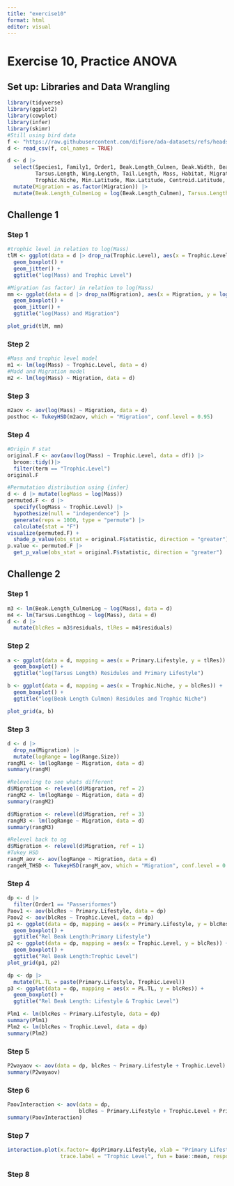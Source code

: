 ```yaml
---
title: "exercise10"
format: html
editor: visual
---
```


# Exercise 10, Practice ANOVA

## Set up: Libraries and Data Wrangling

```r
library(tidyverse)
library(ggplot2)
library(cowplot)
library(infer)
library(skimr)
#Still using bird data
f <- "https://raw.githubusercontent.com/difiore/ada-datasets/refs/heads/main/AVONETdataset1.csv"
d <- read_csv(f, col_names = TRUE)

d <- d |>
  select(Species1, Family1, Order1, Beak.Length_Culmen, Beak.Width, Beak.Depth, 
         Tarsus.Length, Wing.Length, Tail.Length, Mass, Habitat, Migration, Trophic.Level, 
         Trophic.Niche, Min.Latitude, Max.Latitude, Centroid.Latitude, Primary.Lifestyle, Range.Size) |>
  mutate(Migration = as.factor(Migration)) |>
  mutate(Beak.Length_CulmenLog = log(Beak.Length_Culmen), Tarsus.LengthLog = log(Tarsus.Length))
```

## Challenge 1

### Step 1

```r
#trophic level in relation to log(Mass)
tlM <- ggplot(data = d |> drop_na(Trophic.Level), aes(x = Trophic.Level, y = log(Mass))) +
  geom_boxplot() +
  geom_jitter() +
  ggtitle("log(Mass) and Trophic Level")

#Migration (as factor) in relation to log(Mass)
mm <- ggplot(data = d |> drop_na(Migration), aes(x = Migration, y = log(Mass))) +
  geom_boxplot() +
  geom_jitter() +
  ggtitle("log(Mass) and Migration")

plot_grid(tlM, mm)
```

### Step 2

```r
#Mass and trophic level model
m1 <- lm(log(Mass) ~ Trophic.Level, data = d)
#Madd and Migration model
m2 <- lm(log(Mass) ~ Migration, data = d)
```

### Step 3

```r
m2aov <- aov(log(Mass) ~ Migration, data = d)
posthoc <- TukeyHSD(m2aov, which = "Migration", conf.level = 0.95)
```

### Step 4

```r
#Origin F stat
original.F <- aov(aov(log(Mass) ~ Trophic.Level, data = df)) |>
  broom::tidy()|>
  filter(term == "Trophic.Level")
original.F

#Permutation distribution using {infer}
d <- d |> mutate(logMass = log(Mass))
permuted.F <- d |>
  specify(logMass ~ Trophic.Level) |>
  hypothesize(null = "independence") |>
  generate(reps = 1000, type = "permute") |>
  calculate(stat = "F")
visualize(permuted.F) +
  shade_p_value(obs_stat = original.F$statistic, direction = "greater")
p.value <- permuted.F |>
  get_p_value(obs_stat = original.F$statistic, direction = "greater")

```

## Challenge 2

### Step 1

```r
m3 <- lm(Beak.Length_CulmenLog ~ log(Mass), data = d)
m4 <- lm(Tarsus.LengthLog ~ log(Mass), data = d)
d <- d |>
  mutate(blcRes = m3$residuals, tlRes = m4$residuals)
```

### Step 2

```r
a <- ggplot(data = d, mapping = aes(x = Primary.Lifestyle, y = tlRes)) +
  geom_boxplot() +
  ggtitle("log(Tarsus Length) Residules and Primary Lifestyle")

b <- ggplot(data = d, mapping = aes(x = Trophic.Niche, y = blcRes)) +
  geom_boxplot() +
  ggtitle("log(Beak Length Culmen) Residules and Trophic Niche")

plot_grid(a, b)
```

### Step 3

```r
d <- d |>
  drop_na(Migration) |>
  mutate(logRange = log(Range.Size))
rangM1 <- lm(logRange ~ Migration, data = d)
summary(rangM)

#Releveling to see whats different
d$Migration <- relevel(d$Migration, ref = 2)
rangM2 <- lm(logRange ~ Migration, data = d)
summary(rangM2)

d$Migration <- relevel(d$Migration, ref = 3)
rangM3 <- lm(logRange ~ Migration, data = d)
summary(rangM3)

#Relevel back to og
d$Migration <- relevel(d$Migration, ref = 1)
#Tukey HSD
rangM_aov <- aov(logRange ~ Migration, data = d)
rangeM_THSD <- TukeyHSD(rangM_aov, which = "Migration", conf.level = 0.95)
```

### Step 4

```r
dp <- d |>
  filter(Order1 == "Passeriformes")
Paov1 <- aov(blcRes ~ Primary.Lifestyle, data = dp)
Paov2 <- aov(blcRes ~ Trophic.Level, data = dp)
p1 <- ggplot(data = dp, mapping = aes(x = Primary.Lifestyle, y = blcRes)) +
  geom_boxplot() +
  ggtitle("Rel Beak Length:Primary Lifestyle")
p2 <- ggplot(data = dp, mapping = aes(x = Trophic.Level, y = blcRes)) +
  geom_boxplot() +
  ggtitle("Rel Beak Length:Trophic Level")
plot_grid(p1, p2)

dp <- dp |>
  mutate(PL.TL = paste(Primary.Lifestyle, Trophic.Level))
p3 <- ggplot(data = dp, mapping = aes(x = PL.TL, y = blcRes)) +
  geom_boxplot() +
  ggtitle("Rel Beak Length: Lifestyle & Trophic Level")

Plm1 <- lm(blcRes ~ Primary.Lifestyle, data = dp)
summary(Plm1)
Plm2 <- lm(blcRes ~ Trophic.Level, data = dp)
summary(Plm2)
```

### Step 5

```r
P2wayaov <- aov(data = dp, blcRes ~ Primary.Lifestyle + Trophic.Level)
summary(P2wayaov)
```

### Step 6

```r
PaovInteraction <- aov(data = dp, 
                       blcRes ~ Primary.Lifestyle + Trophic.Level + Primary.Lifestyle:Trophic.Level)
summary(PaovInteraction)
```

### Step 7

```r
interaction.plot(x.factor= dp$Primary.Lifestyle, xlab = "Primary Lifestyle", trace.factor = dp$Trophic.Level,
                 trace.label = "Trophic Level", fun = base::mean, response = dp$blcRes, ylab = "Relative Beak Length")
```

### Step 8

```r

```
